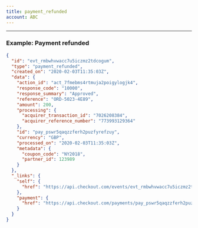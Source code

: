 ```yaml
---
title: payment_refunded
account: ABC
---
```


---

### Example: Payment refunded

```json
{
  "id": "evt_rmbwhvwacc7u5iczmz2tdcogum",
  "type": "payment_refunded",
  "created_on": "2020-02-03T11:35:03Z",
  "data": {
    "action_id": "act_7fmebms4rtmuja2poigylogjk4",
    "response_code": "10000",
    "response_summary": "Approved",
    "reference": "ORD-5023-4E89",
    "amount": 200,
    "processing": {
      "acquirer_transaction_id": "7026208384",
      "acquirer_reference_number": "773993129364"
    },
    "id": "pay_pswr5qaqzzferh2puzfyrefzuy",
    "currency": "GBP",
    "processed_on": "2020-02-03T11:35:03Z",
    "metadata": {
      "coupon_code": "NY2018",
      "partner_id": 123989
    }
  },
  "_links": {
    "self": {
      "href": "https://api.checkout.com/events/evt_rmbwhvwacc7u5iczmz2tdcogum"
    },
    "payment": {
      "href": "https://api.checkout.com/payments/pay_pswr5qaqzzferh2puzfyrefzuy"
    }
  }
}
```